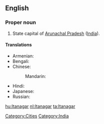 ==English==
{{wikipedia}}

===Proper noun===
{{en-proper-noun}}

# State capital of [[Arunachal Pradesh]] ([[India]]).

====Translations====
{{trans-top|capital of Arunachal Pradesh}}
* Armenian: {{t-|hy|Իտանագար|tr=Itanagar}}
* Bengali: {{t|bn|ইটানগর|sc=Beng}}
* Chinese:
*: Mandarin: {{t|cmn|伊塔那噶|tr=Yītǎnàgá|sc=Hani}}
{{trans-mid}}
* Hindi: {{t|hi|ईटानगर|tr=īṭānagar|xs=Hindi}}
* Japanese: {{t|ja|イーターナガル|tr=Īdānagaru}}
* Russian: {{t|ru|Итанагар|m|tr=Itanagár}}
{{trans-bottom}}

[[Category:Cities]]
[[Category:India]]

[[hu:Itanagar]]
[[nl:Itanagar]]
[[ta:Itanagar]]